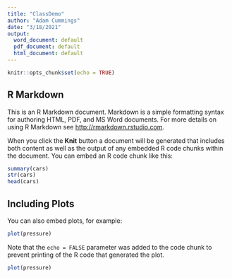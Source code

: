 ```yaml
---
title: "ClassDemo"
author: "Adam Cummings"
date: "3/18/2021"
output:
  word_document: default
  pdf_document: default
  html_document: default
---
```


```r
knitr::opts_chunk$set(echo = TRUE)
```

## R Markdown

This is an R Markdown document. Markdown is a simple formatting syntax for authoring HTML, PDF, and MS Word documents. For more details on using R Markdown see <http://rmarkdown.rstudio.com>.

When you click the **Knit** button a document will be generated that includes both content as well as the output of any embedded R code chunks within the document. You can embed an R code chunk like this:

```r
summary(cars)
str(cars)
head(cars)
```

## Including Plots

You can also embed plots, for example:

```r
plot(pressure)
```

Note that the `echo = FALSE` parameter was added to the code chunk to prevent printing of the R code that generated the plot.

```r
plot(pressure)
```



